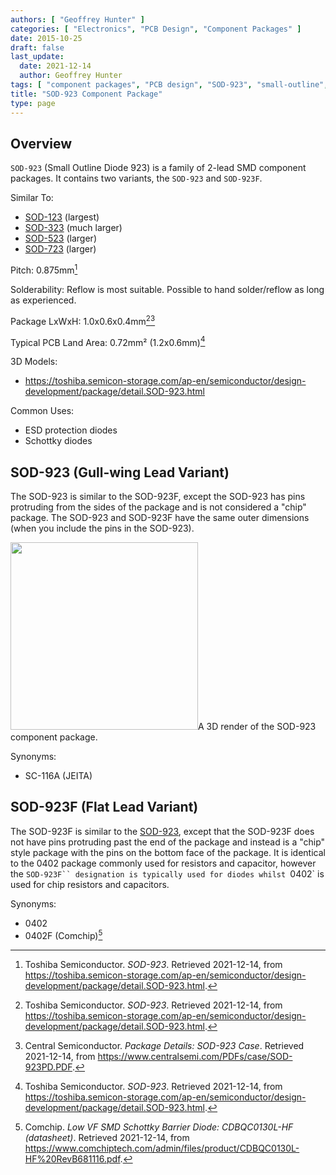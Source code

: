 ```yaml
---
authors: [ "Geoffrey Hunter" ]
categories: [ "Electronics", "PCB Design", "Component Packages" ]
date: 2015-10-25
draft: false
last_update:
  date: 2021-12-14
  author: Geoffrey Hunter
tags: [ "component packages", "PCB design", "SOD-923", "small-outline", "diodes", "SC-116A" ]
title: "SOD-923 Component Package"
type: page
---
```



## Overview

`SOD-923` (Small Outline Diode 923) is a family of 2-lead SMD component packages. It contains two variants, the `SOD-923` and `SOD-923F`. 

Similar To:

* [SOD-123](/pcb-design/component-packages/sod-123-component-package/) (largest)
* [SOD-323](/pcb-design/component-packages/sod-323-component-package/) (much larger)
* [SOD-523](/pcb-design/component-packages/sod-523-component-package/) (larger)
* [SOD-723](/pcb-design/component-packages/sod-723-component-package/) (larger)


Pitch: 0.875mm[^bib-toshiba-sod-923]

Solderability: Reflow is most suitable. Possible to hand solder/reflow as long as experienced.

Package LxWxH: 1.0x0.6x0.4mm[^bib-toshiba-sod-923][^bib-centralsemi-sod-923pd]

Typical PCB Land Area: 0.72mm² (1.2x0.6mm)[^bib-toshiba-sod-923]

3D Models:

* https://toshiba.semicon-storage.com/ap-en/semiconductor/design-development/package/detail.SOD-923.html

Common Uses:

* ESD protection diodes
* Schottky diodes

## SOD-923 (Gull-wing Lead Variant)

The SOD-923 is similar to the SOD-923F, except the SOD-923 has pins protruding from the sides of the package and is not considered a "chip" package. The SOD-923 and SOD-923F have the same outer dimensions (when you include the pins in the SOD-923).


<Image src={sod_923_component_package_3d_render} width="300px">A 3D render of the SOD-923 component package.</Image>

Synonyms:

* SC-116A (JEITA)

## SOD-923F (Flat Lead Variant)

The SOD-923F is similar to the [SOD-923](../sod-923-component-package), except that the SOD-923F does not have pins protruding past the end of the package and instead is a "chip" style package with the pins on the bottom face of the package. It is identical to the 0402 package commonly used for resistors and capacitor, however the `SOD-923F`` designation is typically used for diodes whilst `0402` is used for chip resistors and capacitors.

Synonyms:

* 0402
* 0402F (Comchip)[^bib-comchip-cdbqc0130l-hf]

[^bib-toshiba-sod-923]:  Toshiba Semiconductor. _SOD-923_. Retrieved 2021-12-14, from https://toshiba.semicon-storage.com/ap-en/semiconductor/design-development/package/detail.SOD-923.html.
[^bib-centralsemi-sod-923pd]:  Central Semiconductor. _Package Details: SOD-923 Case_. Retrieved 2021-12-14, from https://www.centralsemi.com/PDFs/case/SOD-923PD.PDF.
[^bib-digikey-cpdqr5v0u-hf]:  DigiKey. _Comchip Technology CPDQR5V0U-HF (product page)_. Retrieved 2021-12-14, from https://www.digikey.in/en/products/detail/comchip-technology/CPDQR5V0U-HF/3308667.
[^bib-comchip-cdbqc0130l-hf]:  Comchip. _Low VF SMD Schottky Barrier Diode: CDBQC0130L-HF (datasheet)_. Retrieved 2021-12-14, from https://www.comchiptech.com/admin/files/product/CDBQC0130L-HF%20RevB681116.pdf.
